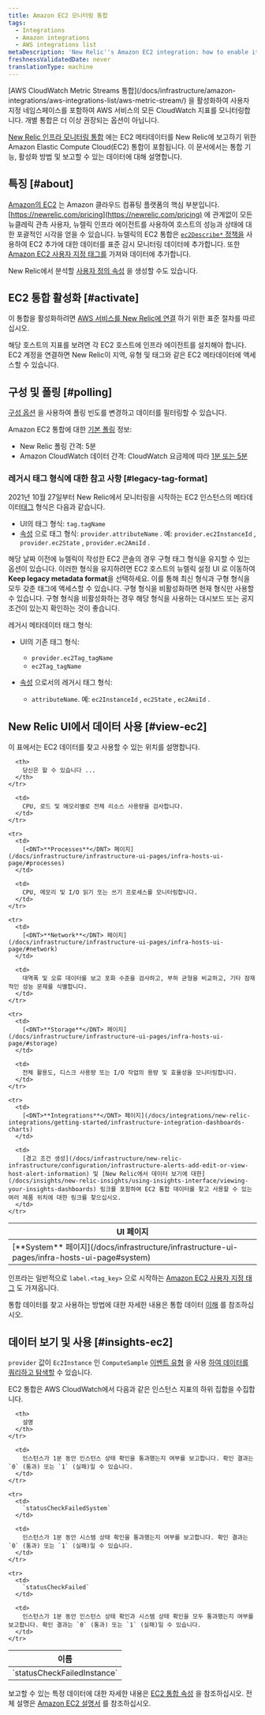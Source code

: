 ```yaml
---
title: Amazon EC2 모니터링 통합
tags:
  - Integrations
  - Amazon integrations
  - AWS integrations list
metaDescription: 'New Relic''s Amazon EC2 integration: how to enable it, and what data it reports.'
freshnessValidatedDate: never
translationType: machine
---
```


<Callout variant="important">
  [AWS CloudWatch Metric Streams 통합](/docs/infrastructure/amazon-integrations/aws-integrations-list/aws-metric-stream/) 을 활성화하여 사용자 지정 네임스페이스를 포함하여 AWS 서비스의 모든 CloudWatch 지표를 모니터링합니다. 개별 통합은 더 이상 권장되는 옵션이 아닙니다.
</Callout>

[New Relic 인프라 모니터링 통합](/docs/infrastructure/integrations-getting-started/getting-started/introduction-infrastructure-integrations) 에는 EC2 메타데이터를 New Relic에 보고하기 위한 Amazon Elastic Compute Cloud(EC2) 통합이 포함됩니다. 이 문서에서는 통합 기능, 활성화 방법 및 보고할 수 있는 데이터에 대해 설명합니다.

## 특징 [#about]

[Amazon의 EC2](https://aws.amazon.com/ec2/) 는 Amazon 클라우드 컴퓨팅 플랫폼의 핵심 부분입니다. [https://newrelic.com/pricing](https://newrelic.com/pricing) 에 관계없이 모든 뉴클레릭 관측 사용자, 뉴렐릭 인프라 에이전트를 사용하여 호스트의 성능과 상태에 대한 포괄적인 시각을 얻을 수 있습니다. 뉴렐릭의 EC2 통합은 [`ec2Describe*` 정책을](/docs/infrastructure/infrastructure-integrations/getting-started/integrations-managed-policies) 사용하여 EC2 추가에 대한 데이터를 표준 감시 모니터링 데이터에 추가합니다. 또한 [Amazon EC2 사용자 지정 태그를](http://docs.aws.amazon.com/AWSEC2/latest/UserGuide/Using_Tags.html) 가져와 데이터에 추가합니다.

New Relic에서 분석할 [사용자 정의 속성](/docs/infrastructure/new-relic-infrastructure/configuration/configure-infrastructure-agent#attributes) 을 생성할 수도 있습니다.

## EC2 통합 활성화 [#activate]

이 통합을 활성화하려면 [AWS 서비스를 New Relic에 연결](/docs/infrastructure/infrastructure-integrations/getting-started/connect-aws-integrations-infrastructure) 하기 위한 표준 절차를 따르십시오.

<Callout variant="important">
  해당 호스트의 지표를 보려면 각 EC2 호스트에 인프라 에이전트를 설치해야 합니다. EC2 계정을 연결하면 New Relic이 지역, 유형 및 태그와 같은 EC2 메타데이터에 액세스할 수 있습니다.
</Callout>

## 구성 및 폴링 [#polling]

[구성 옵션](/docs/integrations/new-relic-integrations/getting-started/configure-polling-frequency-data-collection-cloud-integrations) 을 사용하여 폴링 빈도를 변경하고 데이터를 필터링할 수 있습니다.

Amazon EC2 통합에 대한 [기본 폴링](/docs/infrastructure/amazon-integrations/aws-integrations-list/aws-polling-intervals-infrastructure-integrations) 정보:

* New Relic 폴링 간격: 5분
* Amazon CloudWatch 데이터 간격: CloudWatch 요금제에 따라 [1분 또는 5분](http://docs.aws.amazon.com/AmazonCloudWatch/latest/monitoring/ebs-metricscollected.html)

### 레거시 태그 형식에 대한 참고 사항 [#legacy-tag-format]

2021년 10월 27일부터 New Relic에서 모니터링을 시작하는 EC2 인스턴스의 메타데이터[태그](/docs/new-relic-one/use-new-relic-one/core-concepts/use-tags-help-organize-find-your-data) 형식은 다음과 같습니다.

* UI의 태그 형식: `tag.tagName`
* [속성](/docs/using-new-relic/welcome-new-relic/get-started/glossary/#attribute) 으로 태그 형식: `provider.attributeName` . 예: `provider.ec2InstanceId` , `provider.ec2State` , `provider.ec2AmiId` .

해당 날짜 이전에 뉴렐릭이 작성한 EC2 콘솔의 경우 구형 태그 형식을 유지할 수 있는 옵션이 있습니다. 이러한 형식을 유지하려면 EC2 호스트의 뉴렐릭 설정 UI 로 이동하여 <DNT>**Keep legacy metadata format**</DNT>을 선택하세요. 이를 통해 최신 형식과 구형 형식을 모두 갖춘 태그에 액세스할 수 있습니다. 구형 형식을 비활성화하면 현재 형식만 사용할 수 있습니다. 구형 형식을 비활성화하는 경우 해당 형식을 사용하는 대시보드 또는 공지 조건이 있는지 확인하는 것이 좋습니다.

레거시 메타데이터 태그 형식:

* UI의 기존 태그 형식:

  * `provider.ec2Tag_tagName`
  * `ec2Tag_tagName`

* [속성](/docs/using-new-relic/welcome-new-relic/get-started/glossary/#attribute) 으로서의 레거시 태그 형식:

  * `attributeName`. 예: `ec2InstanceId` , `ec2State` , `ec2AmiId` .

## New Relic UI에서 데이터 사용 [#view-ec2]

이 표에서는 EC2 데이터를 찾고 사용할 수 있는 위치를 설명합니다.

<table>
  <thead>
    <tr>
      <th style={{ width: "210px" }}>
        UI 페이지
      </th>

      <th>
        당신은 할 수 있습니다 ...
      </th>
    </tr>
  </thead>

  <tbody>
    <tr>
      <td>
        [<DNT>**System**</DNT> 페이지](/docs/infrastructure/infrastructure-ui-pages/infra-hosts-ui-page#system)
      </td>

      <td>
        CPU, 로드 및 메모리별로 전체 리소스 사용량을 검사합니다.
      </td>
    </tr>

    <tr>
      <td>
        [<DNT>**Processes**</DNT> 페이지](/docs/infrastructure/infrastructure-ui-pages/infra-hosts-ui-page/#processes)
      </td>

      <td>
        CPU, 메모리 및 I/O 읽기 또는 쓰기 프로세스를 모니터링합니다.
      </td>
    </tr>

    <tr>
      <td>
        [<DNT>**Network**</DNT> 페이지](/docs/infrastructure/infrastructure-ui-pages/infra-hosts-ui-page/#network)
      </td>

      <td>
        대역폭 및 오류 데이터를 보고 포화 수준을 검사하고, 부하 균형을 비교하고, 기타 잠재적인 성능 문제를 식별합니다.
      </td>
    </tr>

    <tr>
      <td>
        [<DNT>**Storage**</DNT> 페이지](/docs/infrastructure/infrastructure-ui-pages/infra-hosts-ui-page/#storage)
      </td>

      <td>
        전체 활용도, 디스크 사용량 또는 I/O 작업의 용량 및 효율성을 모니터링합니다.
      </td>
    </tr>

    <tr>
      <td>
        [<DNT>**Integrations**</DNT> 페이지](/docs/integrations/new-relic-integrations/getting-started/infrastructure-integration-dashboards-charts)
      </td>

      <td>
        [경고 조건 생성](/docs/infrastructure/new-relic-infrastructure/configuration/infrastructure-alerts-add-edit-or-view-host-alert-information) 및 [New Relic에서 데이터 보기에 대한](/docs/insights/new-relic-insights/using-insights-interface/viewing-your-insights-dashboards) 링크를 포함하여 EC2 통합 데이터를 찾고 사용할 수 있는 여러 제품 위치에 대한 링크를 찾으십시오.
      </td>
    </tr>
  </tbody>
</table>

인프라는 일반적으로 `label.<tag_key>` 으로 시작하는 [Amazon EC2 사용자 지정 태그](http://docs.aws.amazon.com/AWSEC2/latest/UserGuide/Using_Tags.html) 도 가져옵니다.

통합 데이터를 찾고 사용하는 방법에 대한 자세한 내용은 통합 데이터 [이해](/docs/infrastructure/integrations/find-use-infrastructure-integration-data) 를 참조하십시오.

## 데이터 보기 및 사용 [#insights-ec2]

`provider` 값이 `Ec2Instance` 인 `ComputeSample` [이벤트 유형](/docs/data-apis/understand-data/new-relic-data-types/#event-data) 을 사용 [하여 데이터를 쿼리하고 탐색할](/docs/using-new-relic/data/understand-data/query-new-relic-data) 수 있습니다.

EC2 통합은 AWS CloudWatch에서 다음과 같은 인스턴스 지표의 하위 집합을 수집합니다.

<table style={{ fontSize: "12pt" }}>
  <thead>
    <tr>
      <th style={{ width: "230px" }}>
        이름
      </th>

      <th>
        설명
      </th>
    </tr>
  </thead>

  <tbody>
    <tr>
      <td>
        `statusCheckFailedInstance`
      </td>

      <td>
        인스턴스가 1분 동안 인스턴스 상태 확인을 통과했는지 여부를 보고합니다. 확인 결과는 `0` (통과) 또는 `1` (실패)일 수 있습니다.
      </td>
    </tr>

    <tr>
      <td>
        `statusCheckFailedSystem`
      </td>

      <td>
        인스턴스가 1분 동안 시스템 상태 확인을 통과했는지 여부를 보고합니다. 확인 결과는 `0` (통과) 또는 `1` (실패)일 수 있습니다.
      </td>
    </tr>

    <tr>
      <td>
        `statusCheckFailed`
      </td>

      <td>
        인스턴스가 1분 동안 인스턴스 상태 확인과 시스템 상태 확인을 모두 통과했는지 여부를 보고합니다. 확인 결과는 `0` (통과) 또는 `1` (실패)일 수 있습니다.
      </td>
    </tr>
  </tbody>
</table>

보고할 수 있는 특정 데이터에 대한 자세한 내용은 [EC2 통합 속성](/docs/infrastructure/new-relic-infrastructure/data-instrumentation/default-infrastructure-attributes-events#aws-ec2-attributes) 을 참조하십시오. 전체 설명은 [Amazon EC2 설명서](https://aws.amazon.com/documentation/ec2/) 를 참조하십시오.
